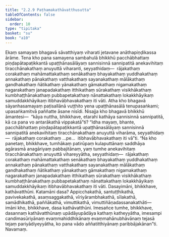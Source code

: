 ```yaml
---
title: "2.2.9 Paṭhamakathāvatthusutta"
tableOfContents: false
sidebar:
  order: 10
type: "tipitaka"
basket: "su"
book: "a10"
---
```



<DynamicBreadcrumb />

<Division number="69" book="a10">

<Paragraph number="497" book="a10">
Ekaṃ samayaṃ bhagavā sāvatthiyaṃ viharati jetavane anāthapiṇḍikassa ārāme. Tena kho pana samayena sambahulā bhikkhū pacchābhattaṃ piṇḍapātapaṭikkantā upaṭṭhānasālāyaṃ sannisinnā sannipatitā anekavihitaṃ tiracchānakathaṃ anuyuttā viharanti, seyyathidaṃ—  rājakathaṃ corakathaṃ mahāmattakathaṃ senākathaṃ bhayakathaṃ yuddhakathaṃ annakathaṃ pānakathaṃ vatthakathaṃ sayanakathaṃ mālākathaṃ gandhakathaṃ ñātikathaṃ yānakathaṃ gāmakathaṃ nigamakathaṃ nagarakathaṃ janapadakathaṃ itthikathaṃ sūrakathaṃ visikhākathaṃ kumbhaṭṭhānakathaṃ pubbapetakathaṃ nānattakathaṃ lokakkhāyikaṃ samuddakkhāyikaṃ itibhavābhavakathaṃ iti vāti.
</Paragraph>

<Paragraph number="498" book="a10">
Atha kho bhagavā sāyanhasamayaṃ paṭisallānā vuṭṭhito yena upaṭṭhānasālā tenupasaṅkami; upasaṅkamitvā paññatte āsane nisīdi. Nisajja kho bhagavā bhikkhū āmantesi—  “kāya nuttha, bhikkhave, etarahi kathāya sannisinnā sannipatitā, kā ca pana vo antarākathā vippakatā”ti?
</Paragraph>

<Paragraph number="499" book="a10">
“Idha mayaṃ, bhante, pacchābhattaṃ piṇḍapātapaṭikkantā upaṭṭhānasālāyaṃ sannisinnā sannipatitā anekavihitaṃ tiracchānakathaṃ anuyuttā viharāma, seyyathidaṃ—  rājakathaṃ corakathaṃ …pe…  itibhavābhavakathaṃ iti vā”ti. “Na kho panetaṃ, bhikkhave, tumhākaṃ patirūpaṃ kulaputtānaṃ saddhāya agārasmā anagāriyaṃ pabbajitānaṃ, yaṃ tumhe anekavihitaṃ tiracchānakathaṃ anuyuttā vihareyyātha, seyyathidaṃ—  rājakathaṃ corakathaṃ mahāmattakathaṃ senākathaṃ bhayakathaṃ yuddhakathaṃ annakathaṃ pānakathaṃ vatthakathaṃ sayanakathaṃ mālākathaṃ gandhakathaṃ ñātikathaṃ yānakathaṃ gāmakathaṃ nigamakathaṃ nagarakathaṃ janapadakathaṃ itthikathaṃ sūrakathaṃ visikhākathaṃ kumbhaṭṭhānakathaṃ pubbapetakathaṃ nānattakathaṃ lokakkhāyikaṃ samuddakkhāyikaṃ itibhavābhavakathaṃ iti vāti.
</Paragraph>

<Paragraph number="500" book="a10">
Dasayimāni, bhikkhave, kathāvatthūni. Katamāni dasa? Appicchakathā, santuṭṭhikathā, pavivekakathā, asaṃsaggakathā, vīriyārambhakathā, sīlakathā, samādhikathā, paññākathā, vimuttikathā, vimuttiñāṇadassanakathāti—  imāni kho, bhikkhave, dasa kathāvatthūni.
</Paragraph>

<Paragraph number="501" book="a10">
Imesañce tumhe, bhikkhave, dasannaṃ kathāvatthūnaṃ upādāyupādāya kathaṃ katheyyātha, imesampi candimasūriyānaṃ evaṃmahiddhikānaṃ evaṃmahānubhāvānaṃ tejasā tejaṃ pariyādiyeyyātha, ko pana vādo aññatitthiyānaṃ paribbājakānan”ti.

</Paragraph>
</Division>

<Paragraph number="502" type="center" book="a10">
Navamaṃ.
</Paragraph>